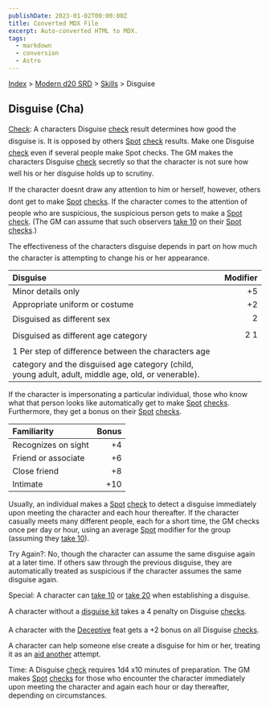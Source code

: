 ```yaml
---
publishDate: 2023-01-02T00:00:00Z
title: Converted MDX File
excerpt: Auto-converted HTML to MDX.
tags:
  - markdown
  - conversion
  - Astro
---
```






[Index](-index) > [Modern d20 SRD](modern-d20-srd-index) > [Skills](modern-d20-srd-skills-index) > Disguise




## Disguise (Cha)


[Check](modern-d20-srd-skills-skill-basics-php#skill-check-index): A characters Disguise [check](modern-d20-srd-skills-skill-basics-php#skill-check-index) result determines how good the disguise is. It is opposed by others [Spot](modern-d20-srd-skills-spot) [check](modern-d20-srd-skills-skill-basics-php#skill-check-index) results. Make one Disguise [check](modern-d20-srd-skills-skill-basics-php#skill-check-index) even if several people make Spot checks. The GM makes the characters Disguise [check](modern-d20-srd-skills-skill-basics-php#skill-check-index) secretly so that the character is not sure how well his or her disguise holds up to scrutiny.


If the character doesnt draw any attention to him or herself, however, others dont get to make [Spot](modern-d20-srd-skills-spot) [checks](modern-d20-srd-skills-skill-basics-php#skill-check-index). If the character comes to the attention of people who are suspicious, the suspicious person gets to make a [Spot](modern-d20-srd-skills-spot) [check](modern-d20-srd-skills-skill-basics-php#skill-check-index). (The GM can assume that such observers [take
  10](modern-d20-srd-skills-skill-basics-php#take10-index) on their [Spot](modern-d20-srd-skills-spot) [checks](modern-d20-srd-skills-skill-basics-php#skill-check-index).)



The effectiveness of the characters disguise depends in part on how much the character is attempting to change his or her appearance.


| Disguise | Modifier |
| :---------- | ----------: |
| Minor details only | +5 |
| Appropriate uniform or costume | +2 |
| Disguised as different sex | 2 |
| Disguised as different age category | 2 1 |
| 1 Per step of difference between the characters age category and the disguised age category (child, young adult, adult, middle age, old, or venerable). |  |




If the character is impersonating a particular individual, those who know what that person looks like automatically get to make [Spot](modern-d20-srd-skills-spot) [checks](modern-d20-srd-skills-skill-basics-php#skill-check-index). Furthermore, they get a bonus on their [Spot](modern-d20-srd-skills-spot) [checks](modern-d20-srd-skills-skill-basics-php#skill-check-index).


| Familiarity | Bonus |
| :------------- | -------: |
| Recognizes on sight | +4 |
| Friend or associate | +6 |
| Close friend | +8 |
| Intimate | +10 |




Usually, an individual makes a [Spot](modern-d20-srd-skills-spot) [check](modern-d20-srd-skills-skill-basics-php#skill-check-index) to detect a disguise immediately upon meeting the character and each hour thereafter. If the character casually meets many different people, each for a short time, the GM checks once per day or hour, using an average [Spot](modern-d20-srd-skills-spot) modifier for the group (assuming they [take
10](modern-d20-srd-skills-skill-basics-php#take10-index)).



Try Again?: No, though the character can assume the same disguise again at a later time. If others saw through the previous disguise, they are automatically treated as suspicious if the character assumes the same disguise again.



Special: A character can [take
10](modern-d20-srd-skills-skill-basics-php#take10-index) or [take 20](modern-d20-srd-skills-skill-basics-php#take20-index) when establishing a disguise.



A character without a [disguise
kit](modern-d20-srd-equipment-professional-equipment) takes a 4 penalty on Disguise [checks](modern-d20-srd-skills-skill-basics-php#skill-check-index).



A character with the [Deceptive](modern-d20-srd-feats-deceptive) feat gets a +2 bonus on all Disguise [checks](modern-d20-srd-skills-skill-basics-php#skill-check-index).



A character can help someone else create a disguise for him or her, treating it as an [aid
another](modern-d20-srd-combat-aid-another) attempt.



Time: A Disguise [check](modern-d20-srd-skills-skill-basics-php#skill-check-index) requires 1d4 x10 minutes of preparation. The GM makes [Spot](modern-d20-srd-skills-spot) [checks](modern-d20-srd-skills-skill-basics-php#skill-check-index) for those who encounter the character immediately upon meeting the character and again each hour or day thereafter, depending on circumstances.



